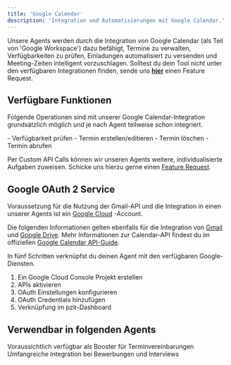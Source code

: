 ```yaml
---
title: 'Google Calendar'
description: 'Integration und Automatisierungen mit Google Calendar.'
---
```


Unsere Agents werden durch die Integration von Google Calendar (als Teil von 'Google Workspace') dazu befähigt, Termine zu verwalten, Verfügbarkeiten zu prüfen, Einladungen automatisiert zu versenden und Meeting-Zeiten intelligent vorzuschlagen.
<Info>Solltest du dein Tool nicht unter den verfügbaren Integrationen finden, sende uns <a href="mailto:support@pzlr.ai">**hier**</a> einen Feature Request.</Info>

## Verfügbare Funktionen

Folgende Operationen sind mit unserer Google Calendar-Integration grundsätzlich möglich und je nach Agent teilweise schon integriert.

<AccordionGroup>

  <Accordion title="Kalender">
    - Verfügbarkeit prüfen
  </Accordion>

  <Accordion title="Termin">
    - Termin erstellen/editieren
    - Termin löschen
    - Termin abrufen
  </Accordion>

</AccordionGroup>

Per Custom API Calls können wir unseren Agents weitere, individualisierte Aufgaben zuweisen. Schicke uns hierzu gerne einen <a href="mailto:support@pzlr.ai">Feature Request</a>.

## Google OAuth 2 Service

Voraussetzung für die Nutzung der Gmail-API und die Integration in einen unserer Agents ist ein [Google Cloud](https://cloud.google.com/?hl=de) -Account.

<Note>Die folgenden Informationen gelten ebenfalls für die Integration von [Gmail](/integrationen/gmail) und [Google Drive](/integrationen/google-drive). Mehr Informationen zur Calendar-API findest du im offiziellen [Google Calendar API-Guide](https://developers.google.com/workspace/calendar/api/guides/overview?hl=de).</Note>

In fünf Schritten verknüpfst du deinen Agent mit den verfügbaren Google-Diensten.

1. Ein Google Cloud Console Projekt erstellen
2. APIs aktivieren
3. OAuth Einstellungen konfigurieren
4. OAuth Credentials hinzufügen
5. Verknüpfung im pzlr-Dashboard




## Verwendbar in folgenden Agents

<CardGroup cols={2}>
  <Card title="Sales-Agent" href="/sales-agent/comingsoon">
    Voraussichtlich verfügbar als Booster für Terminvereinbarungen
  </Card>
  <Card title="Recruiting-Agent" href="/recruiting-agent/comingsoon">
    Umfangreiche Integration bei Bewerbungen und Interviews
  </Card>
  
</CardGroup>